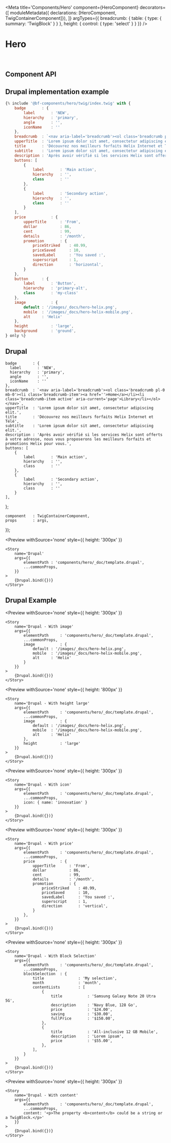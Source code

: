 
<Meta
    title='Components/Hero'
    component={HeroComponent}
    decorators={[
        moduleMetadata({ declarations: [HeroComponent, TwigContainerComponent]}),
    ]}
    argTypes={{
        breadcrumb: {
            table: {
                type: { summary: 'TwigBlock' }
            }
        },
        height: {
            control: { type: 'select' }
        }
    }}
/>

# Hero

<br/>



## Component API

<Props of={HeroComponent} />



## Drupal implementation example

```jsx
{% include '@bf-components/hero/twig/index.twig' with {
    badge       : {
        label       : 'NEW',
        hierarchy   : 'primary',
        angle       : '',
        iconName    : ''
    },
    breadcrumb  : `<nav aria-label='breadcrumb'><ol class='breadcrumb pl-0 mb-0'><li class='breadcrumb-item'><a href=''>Home</a></li><li class='breadcrumb-item active' aria-current='page'>Library</li></ol></nav>`,
    upperTitle  : 'Lorem ipsum dolor sit amet, consectetur adipiscing elit.',
    title       : 'Découvrez nos meilleurs forfaits Helix Internet et Télé',
    subtitle    : 'Lorem ipsum dolor sit amet, consectetur adipiscing elit.',
    description : 'Après avoir vérifié si les services Helix sont offerts à votre adresse, nous vous proposerons les meilleurs forfaits et promotions Helix pour vous.',
    buttons: [
        {
            label       : 'Main action',
            hierarchy   : '',
            class       : ''
        },
        {
            label       : 'Secondary action',
            hierarchy   : '',
            class       : ''
        }
    ],
    price           : {
        upperTitle      : 'From',
        dollar          : 86,
        cent            : 99,
        details         : '/month',
        promotion       : {
            priceStriked    : 40.99,
            priceSaved      : 10,
            savedLabel      : 'You saved :',
            superscript     : 1,
            direction       : 'horizontal',
        }
    },
    button      : {
        label       : 'Button',
        hierarchy   : 'primary-alt',
        class       : 'my-class'
    },
    image           : {
        default : '/images/_docs/hero-helix.png',
        mobile  : '/images/_docs/hero-helix-mobile.png',
        alt     : 'Helix'
    },
    height          : 'large',
    background      : 'ground',
} only %}
```



## Drupal

    badge       : {
      label       : 'NEW',
      hierarchy   : 'primary',
      angle       : '',
      iconName    : ''
    },
    breadcrumb  : `<nav aria-label='breadcrumb'><ol class='breadcrumb pl-0 mb-0'><li class='breadcrumb-item'><a href=''>Home</a></li><li class='breadcrumb-item active' aria-current='page'>Library</li></ol></nav>`,
    upperTitle  : 'Lorem ipsum dolor sit amet, consectetur adipiscing elit.',
    title       : 'Découvrez nos meilleurs forfaits Helix Internet et Télé',
    subtitle    : 'Lorem ipsum dolor sit amet, consectetur adipiscing elit.',
    description : 'Après avoir vérifié si les services Helix sont offerts à votre adresse, nous vous proposerons les meilleurs forfaits et promotions Helix pour vous.',
    buttons: [
        {
            label       : 'Main action',
            hierarchy   : '',
            class       : ''
        },
        {
            label       : 'Secondary action',
            hierarchy   : '',
            class       : ''
        }
    ],
};

    component   : TwigContainerComponent,
    props       : args,
});

<Preview
    withSource='none'
    style={{ height: '300px' }}
>
    <Story
        name='Drupal'
        args={{
            elementPath : 'components/hero/_doc/template.drupal',
            ...commonProps,
        }}
    >
        {Drupal.bind({})}
    </Story>
</Preview>



## Drupal Example


<Preview
    withSource='none'
    style={{ height: '300px' }}
>
    <Story
        name='Drupal - With image'
        args={{
            elementPath     : 'components/hero/_doc/template.drupal',
            ...commonProps,
            image           : {
                default : '/images/_docs/hero-helix.png',
                mobile  : '/images/_docs/hero-helix-mobile.png',
                alt     : 'Helix'
            }
        }}
    >
        {Drupal.bind({})}
    </Story>
</Preview>

<Preview
    withSource='none'
    style={{ height: '800px' }}
>
    <Story
        name='Drupal - With height large'
        args={{
            elementPath     : 'components/hero/_doc/template.drupal',
            ...commonProps,
            image           : {
                default : '/images/_docs/hero-helix.png',
                mobile  : '/images/_docs/hero-helix-mobile.png',
                alt     : 'Helix'
            },
            height          : 'large'
        }}
    >
        {Drupal.bind({})}
    </Story>
</Preview>


<Preview
    withSource='none'
    style={{ height: '300px' }}
>
    <Story 
        name='Drupal - With icon'
        args={{
            elementPath     : 'components/hero/_doc/template.drupal',
            ...commonProps,
            icon: { name: 'innovation' }
        }}
    >
        {Drupal.bind({})}
    </Story>
</Preview>


<Preview
    withSource='none'
    style={{ height: '300px' }}
>
    <Story
        name='Drupal - With price'
        args={{
            elementPath     : 'components/hero/_doc/template.drupal',
            ...commonProps,
            price           : {
                upperTitle      : 'From',
                dollar          : 86,
                cent            : 99,
                details         : '/month',
                promotion       : {
                    priceStriked    : 40.99,
                    priceSaved      : 10,
                    savedLabel      : 'You saved :',
                    superscript     : 1,
                    direction       : 'vertical',
                }
            },
        }}
    >
        {Drupal.bind({})}
    </Story>
</Preview>


<Preview
    withSource='none'
    style={{ height: '300px' }}
>
    <Story
        name='Drupal - With Block Selection'
        args={{
            elementPath     : 'components/hero/_doc/template.drupal',
            ...commonProps,
            blockSelection  : {
                title               : 'My selection',
                month               : 'month',
                contentLists        : [
                    {
                        title           : 'Samsung Galaxy Note 20 Utra 5G',
                        description     : 'Navy Blue, 128 Go',
                        price           : '$24.00',
                        saving          : '$30.00',
                        fullPrice       : '$150.00',
                    },
                    {
                        title           : 'All-inclusive 12 GB Mobile',
                        description     : 'Lorem ipsum',
                        price           : '$55.00',
                    },
                ],
            }
        }}
    >
        {Drupal.bind({})}
    </Story>
</Preview>


<Preview
    withSource='none'
    style={{ height: '300px' }}
>
    <Story
        name='Drupal - With content'
        args={{
            elementPath     : 'components/hero/_doc/template.drupal',
            ...commonProps,
            content: '<p>The property <b>content</b> could be a string or a TwigBlock.</p>'
        }}
    >
        {Drupal.bind({})}
    </Story>
</Preview>


<!--
TODO DS-185: Add a story with real twig block from twig-block.drupal.twig.
Currrently, `embed` are not working with twig module in express server.
 -->